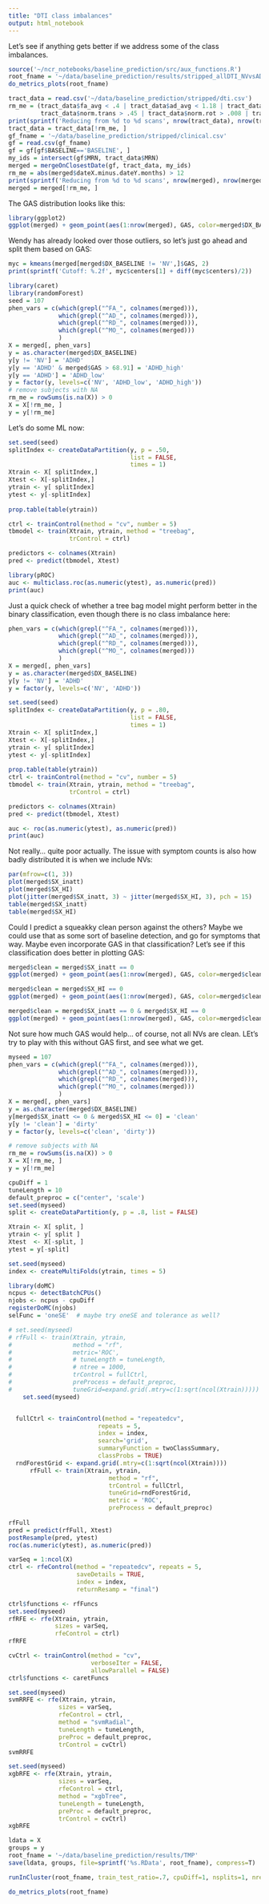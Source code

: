 ```yaml
---
title: "DTI class imbalances"
output: html_notebook
---
```


Let's see if anything gets better if we address some of the class imbalances.

```r
source('~/ncr_notebooks/baseline_prediction/src/aux_functions.R')
root_fname = '~/data/baseline_prediction/results/stripped_allDTI_NVvsADHD_big'
do_metrics_plots(root_fname)
```
```r
tract_data = read.csv('~/data/baseline_prediction/stripped/dti.csv')
rm_me = (tract_data$fa_avg < .4 | tract_data$ad_avg < 1.18 | tract_data$rd_avg > .65 | tract_data$rd_avg < .5 |
         tract_data$norm.trans > .45 | tract_data$norm.rot > .008 | tract_data$goodSlices < 45 | tract_data$goodSlices > 70)
print(sprintf('Reducing from %d to %d scans', nrow(tract_data), nrow(tract_data)-sum(rm_me)))
tract_data = tract_data[!rm_me, ]
gf_fname = '~/data/baseline_prediction/stripped/clinical.csv'
gf = read.csv(gf_fname)
gf = gf[gf$BASELINE=='BASELINE', ]
my_ids = intersect(gf$MRN, tract_data$MRN)
merged = mergeOnClosestDate(gf, tract_data, my_ids)
rm_me = abs(merged$dateX.minus.dateY.months) > 12
print(sprintf('Reducing from %d to %d scans', nrow(merged), nrow(merged)-sum(rm_me)))
merged = merged[!rm_me, ]
```

The GAS distribution looks like this:
```r
library(ggplot2)
ggplot(merged) + geom_point(aes(1:nrow(merged), GAS, color=merged$DX_BASELINE))
```
Wendy has already looked over those outliers, so let's just go ahead and split them based on GAS:

```r
myc = kmeans(merged[merged$DX_BASELINE != 'NV',]$GAS, 2)
print(sprintf('Cutoff: %.2f', myc$centers[1] + diff(myc$centers)/2))
```

```r
library(caret)
library(randomForest)
seed = 107
phen_vars = c(which(grepl("^FA_", colnames(merged))),
              which(grepl("^AD_", colnames(merged))),
              which(grepl("^RD_", colnames(merged))),
              which(grepl("^MO_", colnames(merged)))
              )
X = merged[, phen_vars]
y = as.character(merged$DX_BASELINE)
y[y != 'NV'] = 'ADHD'
y[y == 'ADHD' & merged$GAS > 68.91] = 'ADHD_high'
y[y == 'ADHD'] = 'ADHD_low'
y = factor(y, levels=c('NV', 'ADHD_low', 'ADHD_high'))
# remove subjects with NA
rm_me = rowSums(is.na(X)) > 0
X = X[!rm_me, ]
y = y[!rm_me]
```

Let's do some ML now:

```r
set.seed(seed)
splitIndex <- createDataPartition(y, p = .50,
                                  list = FALSE,
                                  times = 1)
Xtrain <- X[ splitIndex,]
Xtest <- X[-splitIndex,]
ytrain <- y[ splitIndex]
ytest <- y[-splitIndex]
 
prop.table(table(ytrain))
```
```r
ctrl <- trainControl(method = "cv", number = 5)
tbmodel <- train(Xtrain, ytrain, method = "treebag",
                 trControl = ctrl)

predictors <- colnames(Xtrain)
pred <- predict(tbmodel, Xtest)
```
```r
library(pROC)
auc <- multiclass.roc(as.numeric(ytest), as.numeric(pred))
print(auc)
```
Just a quick check of whether a tree bag model might perform better in the binary classification, even though there is no class imbalance here:
```r
phen_vars = c(which(grepl("^FA_", colnames(merged))),
              which(grepl("^AD_", colnames(merged))),
              which(grepl("^RD_", colnames(merged))),
              which(grepl("^MO_", colnames(merged)))
              )
X = merged[, phen_vars]
y = as.character(merged$DX_BASELINE)
y[y != 'NV'] = 'ADHD'
y = factor(y, levels=c('NV', 'ADHD'))

set.seed(seed)
splitIndex <- createDataPartition(y, p = .80,
                                  list = FALSE,
                                  times = 1)
Xtrain <- X[ splitIndex,]
Xtest <- X[-splitIndex,]
ytrain <- y[ splitIndex]
ytest <- y[-splitIndex]
 
prop.table(table(ytrain))
ctrl <- trainControl(method = "cv", number = 5)
tbmodel <- train(Xtrain, ytrain, method = "treebag",
                 trControl = ctrl)

predictors <- colnames(Xtrain)
pred <- predict(tbmodel, Xtest)
```

```r
auc <- roc(as.numeric(ytest), as.numeric(pred))
print(auc)
```

Not really... quite poor actually. The issue with symptom counts is also how badly distributed it is when we include NVs:

```r
par(mfrow=c(1, 3))
plot(merged$SX_inatt)
plot(merged$SX_HI)
plot(jitter(merged$SX_inatt, 3) ~ jitter(merged$SX_HI, 3), pch = 15)
table(merged$SX_inatt)
table(merged$SX_HI)
```

Could I predict a squeakky clean person against the others? Maybe we could use that as some sort of baseline detection, and go for symptoms that way. Maybe even incorporate GAS in that classification? Let's see if this classification does better in plotting GAS:

```r
merged$clean = merged$SX_inatt == 0
ggplot(merged) + geom_point(aes(1:nrow(merged), GAS, color=merged$clean)) + ggtitle('inatt')
```
```r
merged$clean = merged$SX_HI == 0
ggplot(merged) + geom_point(aes(1:nrow(merged), GAS, color=merged$clean)) + ggtitle('HI')
```

```r
merged$clean = merged$SX_inatt == 0 & merged$SX_HI == 0
ggplot(merged) + geom_point(aes(1:nrow(merged), GAS, color=merged$clean)) + ggtitle('total')
```
Not sure how much GAS would help... of course, not all NVs are clean. LEt's try to play with this without GAS first, and see what we get.
```r
myseed = 107
phen_vars = c(which(grepl("^FA_", colnames(merged))),
              which(grepl("^AD_", colnames(merged))),
              which(grepl("^RD_", colnames(merged))),
              which(grepl("^MO_", colnames(merged)))
              )
X = merged[, phen_vars]
y = as.character(merged$DX_BASELINE)
y[merged$SX_inatt <= 0 & merged$SX_HI <= 0] = 'clean'
y[y != 'clean'] = 'dirty'
y = factor(y, levels=c('clean', 'dirty'))

# remove subjects with NA
rm_me = rowSums(is.na(X)) > 0
X = X[!rm_me, ]
y = y[!rm_me]

cpuDiff = 1
tuneLength = 10
default_preproc = c("center", 'scale')
set.seed(myseed)
split <- createDataPartition(y, p = .8, list = FALSE)

Xtrain <- X[ split, ]
ytrain <- y[ split ]
Xtest  <- X[-split, ]
ytest = y[-split]

set.seed(myseed)
index <- createMultiFolds(ytrain, times = 5)

library(doMC)
ncpus <- detectBatchCPUs()
njobs <- ncpus - cpuDiff
registerDoMC(njobs)
selFunc = 'oneSE'  # maybe try oneSE and tolerance as well?

# set.seed(myseed)
# rfFull <- train(Xtrain, ytrain,
#                 method = "rf",
#                 metric='ROC',
#                 # tuneLength = tuneLength,
#                 # ntree = 1000,
#                 trControl = fullCtrl,
#                 preProcess = default_preproc,
#                 tuneGrid=expand.grid(.mtry=c(1:sqrt(ncol(Xtrain)))))
    set.seed(myseed)


  fullCtrl <- trainControl(method = "repeatedcv",
                         repeats = 5,
                         index = index,
                         search='grid',
                         summaryFunction = twoClassSummary,
                         classProbs = TRUE)
  rndForestGrid <- expand.grid(.mtry=c(1:sqrt(ncol(Xtrain))))
      rfFull <- train(Xtrain, ytrain,
                            method = "rf",
                            trControl = fullCtrl,
                            tuneGrid=rndForestGrid,
                            metric = 'ROC',
                            preProcess = default_preproc)
  
rfFull
pred = predict(rfFull, Xtest)
postResample(pred, ytest)
roc(as.numeric(ytest), as.numeric(pred))

varSeq = 1:ncol(X)
ctrl <- rfeControl(method = "repeatedcv", repeats = 5,
                   saveDetails = TRUE,
                   index = index,
                   returnResamp = "final")

ctrl$functions <- rfFuncs
set.seed(myseed)
rfRFE <- rfe(Xtrain, ytrain,
             sizes = varSeq,
             rfeControl = ctrl)
rfRFE

cvCtrl <- trainControl(method = "cv",
                       verboseIter = FALSE,
                       allowParallel = FALSE)
ctrl$functions <- caretFuncs

set.seed(myseed)
svmRRFE <- rfe(Xtrain, ytrain,
              sizes = varSeq,
              rfeControl = ctrl,
              method = "svmRadial",
              tuneLength = tuneLength,
              preProc = default_preproc,
              trControl = cvCtrl)
svmRRFE

set.seed(myseed)
xgbRFE <- rfe(Xtrain, ytrain,
              sizes = varSeq,
              rfeControl = ctrl,
              method = "xgbTree",
              tuneLength = tuneLength,
              preProc = default_preproc,
              trControl = cvCtrl)
xgbRFE
```
```r
ldata = X
groups = y
root_fname = '~/data/baseline_prediction/results/TMP'
save(ldata, groups, file=sprintf('%s.RData', root_fname), compress=T)

runInCluster(root_fname, train_test_ratio=.7, cpuDiff=1, nsplits=1, nrepeatcv=5, run_models=c('rndForest', 'lr'))

do_metrics_plots(root_fname)
```




